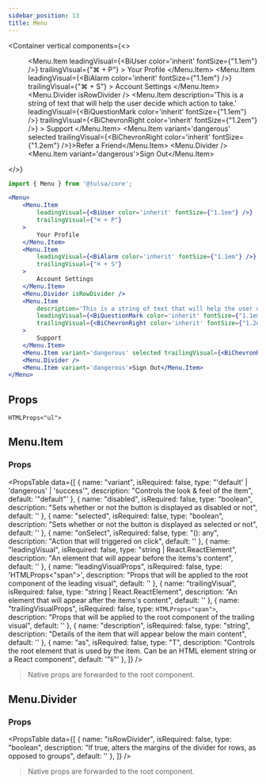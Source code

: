 ```yaml
---
sidebar_position: 13
title: Menu
---
```


<Container
    vertical
    components={<>
        <Menu>
            <Menu.Item
                leadingVisual={<BiUser color='inherit' fontSize={"1.1em"} />}
                trailingVisual={"⌘ + P"}
            >
                Your Profile
            </Menu.Item>
            <Menu.Item
                leadingVisual={<BiAlarm color='inherit' fontSize={"1.1em"} />}
                trailingVisual={"⌘ + S"}
            >
                Account Settings
            </Menu.Item>
            <Menu.Divider isRowDivider />
            <Menu.Item
                description='This is a string of text that will help the user decide which action to take.'
                leadingVisual={<BiQuestionMark color='inherit' fontSize={"1.1em"} />}
                trailingVisual={<BiChevronRight color='inherit' fontSize={"1.2em"} />}
            >
                Support
            </Menu.Item>
            <Menu.Item variant='dangerous' selected trailingVisual={<BiChevronRight color='inherit' fontSize={"1.2em"} />}>Refer a Friend</Menu.Item>
            <Menu.Divider />
            <Menu.Item variant='dangerous'>Sign Out</Menu.Item>
        </Menu>
    </>}
>

```jsx
import { Menu } from '@tulsa/core';

<Menu>
    <Menu.Item
        leadingVisual={<BiUser color='inherit' fontSize={"1.1em"} />}
        trailingVisual={"⌘ + P"}
    >
        Your Profile
    </Menu.Item>
    <Menu.Item
        leadingVisual={<BiAlarm color='inherit' fontSize={"1.1em"} />}
        trailingVisual={"⌘ + S"}
    >
        Account Settings
    </Menu.Item>
    <Menu.Divider isRowDivider />
    <Menu.Item
        description='This is a string of text that will help the user decide which action to take.'
        leadingVisual={<BiQuestionMark color='inherit' fontSize={"1.1em"} />}
        trailingVisual={<BiChevronRight color='inherit' fontSize={"1.2em"} />}
    >
        Support
    </Menu.Item>
    <Menu.Item variant='dangerous' selected trailingVisual={<BiChevronRight color='inherit' fontSize={"1.2em"} />}>Refer a Friend</Menu.Item>
    <Menu.Divider />
    <Menu.Item variant='dangerous'>Sign Out</Menu.Item>
</Menu>
```

</Container>


## Props

`HTMLProps<"ul">`

## Menu.Item

### Props

<PropsTable
    data={[
        {
            name: "variant",
            isRequired: false,
            type: "'default' | 'dangerous' | 'success'",
            description: "Controls the look & feel of the item",
            default: '"default"'
        },
        {
            name: "disabled",
            isRequired: false,
            type: "boolean",
            description: "Sets whether or not the button is displayed as disabled or not",
            default: ''
        },
        {
            name: "selected",
            isRequired: false,
            type: "boolean",
            description: "Sets whether or not the button is displayed as selected or not",
            default: ''
        },
        {
            name: "onSelect",
            isRequired: false,
            type: "(): any",
            description: "Action that will triggered on click",
            default: ''
        },
        {
            name: "leadingVisual",
            isRequired: false,
            type: "string | React.ReactElement",
            description: "An element that will appear before the items's content",
            default: ''
        },
        {
            name: "leadingVisualProps",
            isRequired: false,
            type: 'HTMLProps<"span">',
            description: "Props that will be applied to the root component of the leading visual",
            default: ''
        },
        {
            name: "trailingVisual",
            isRequired: false,
            type: "string | React.ReactElement",
            description: "An element that will appear after the items's content",
            default: ''
        },
        {
            name: "trailingVisualProps",
            isRequired: false,
            type: `HTMLProps<"span">`,
            description: "Props that will be applied to the root component of the trailing visual",
            default: ''
        },
        {
            name: "description",
            isRequired: false,
            type: "string",
            description: "Details of the item that will appear below the main content",
            default: ''
        },
        {
            name: "as",
            isRequired: false,
            type: "T",
            description: "Controls the root element that is used by the item. Can be an HTML element string or a React component",
            default: '"li"'
        },
    ]}
/>

> Native props are forwarded to the root component.

## Menu.Divider

### Props

<PropsTable
    data={[
        {
            name: "isRowDivider",
            isRequired: false,
            type: "boolean",
            description: "If true, alters the margins of the divider for rows, as opposed to groups",
            default: ''
        },
    ]}
/>

> Native props are forwarded to the root component.